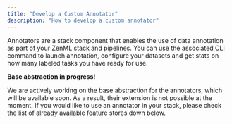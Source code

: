 ```yaml
---
title: "Develop a Custom Annotator"
description: "How to develop a custom annotator"
---
```


Annotators are a stack component that enables the use of data annotation as part of your ZenML stack and pipelines. You can use the associated CLI command to launch annotation, configure your datasets and get stats on how many labeled tasks you have ready for use.

**Base abstraction in progress!**

We are actively working on the base abstraction for the annotators, which will be available soon. As a result, their extension is not possible at the moment. If you would like to use an annotator in your stack, please check the list of already available feature stores down below.